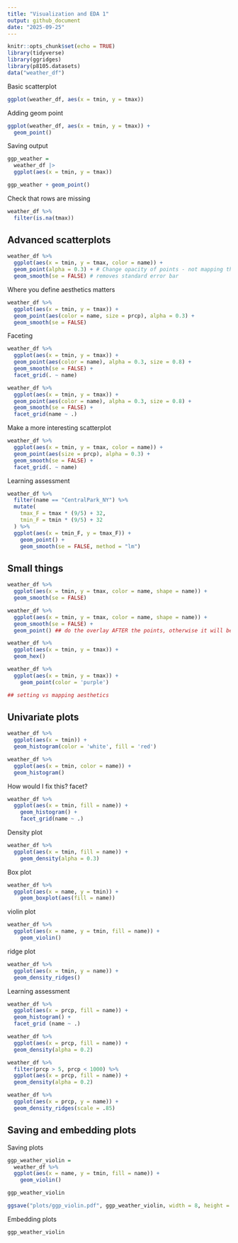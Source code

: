 ```yaml
---
title: "Visualization and EDA 1"
output: github_document
date: "2025-09-25"
---
```


```r
knitr::opts_chunk$set(echo = TRUE)
library(tidyverse)
library(ggridges)
library(p8105.datasets)
data("weather_df")
```

Basic scatterplot
```r
ggplot(weather_df, aes(x = tmin, y = tmax))
```

Adding geom point

```r
ggplot(weather_df, aes(x = tmin, y = tmax)) + 
  geom_point()
```

Saving output

```r
ggp_weather = 
  weather_df |>
  ggplot(aes(x = tmin, y = tmax)) 

ggp_weather + geom_point()

```

Check that rows are missing

```r
weather_df %>% 
  filter(is.na(tmax))
```

## Advanced scatterplots

```r
weather_df %>% 
  ggplot(aes(x = tmin, y = tmax, color = name)) +
  geom_point(alpha = 0.3) + # Change opacity of points - not mapping the alpha, just setting for all points. Helps identify that there are more points 
  geom_smooth(se = FALSE) # removes standard error bar
```

Where you define aesthetics matters

```r
weather_df %>% 
  ggplot(aes(x = tmin, y = tmax)) +
  geom_point(aes(color = name, size = prcp), alpha = 0.3) +
  geom_smooth(se = FALSE)
```

Faceting

```r
weather_df %>% 
  ggplot(aes(x = tmin, y = tmax)) +
  geom_point(aes(color = name), alpha = 0.3, size = 0.8) +
  geom_smooth(se = FALSE) +
  facet_grid(. ~ name)

weather_df %>% 
  ggplot(aes(x = tmin, y = tmax)) +
  geom_point(aes(color = name), alpha = 0.3, size = 0.8) +
  geom_smooth(se = FALSE) +
  facet_grid(name ~ .)
```

Make a more interesting scatterplot

```r
weather_df %>% 
  ggplot(aes(x = tmin, y = tmax, color = name)) +
  geom_point(aes(size = prcp), alpha = 0.3) +
  geom_smooth(se = FALSE) +
  facet_grid(. ~ name)
```

Learning assessment

```r
weather_df %>% 
  filter(name == "CentralPark_NY") %>% 
  mutate(
    tmax_F = tmax * (9/5) + 32,
    tmin_F = tmin * (9/5) + 32
  ) %>% 
  ggplot(aes(x = tmin_F, y = tmax_F)) + 
    geom_point() +
    geom_smooth(se = FALSE, method = "lm")
```

## Small things

```r
weather_df %>% 
  ggplot(aes(x = tmin, y = tmax, color = name, shape = name)) +
  geom_smooth(se = FALSE)

weather_df %>% 
  ggplot(aes(x = tmin, y = tmax, color = name, shape = name)) +
  geom_smooth(se = FALSE) +
  geom_point() ## do the overlay AFTER the points, otherwise it will be covered up by all the points
```

```r
weather_df %>% 
  ggplot(aes(x = tmin, y = tmax)) +
  geom_hex()
```

```r
weather_df %>% 
  ggplot(aes(x = tmin, y = tmax)) +
    geom_point(color = 'purple')

## setting vs mapping aesthetics
```

## Univariate plots

```r
weather_df %>% 
  ggplot(aes(x = tmin)) +
  geom_histogram(color = 'white', fill = 'red')
```

```r
weather_df %>% 
  ggplot(aes(x = tmin, color = name)) +
  geom_histogram()
```

How would I fix this? facet?

```r
weather_df %>% 
  ggplot(aes(x = tmin, fill = name)) +
    geom_histogram() +
    facet_grid(name ~ .)
```

Density plot

```r
weather_df %>% 
  ggplot(aes(x = tmin, fill = name)) +
    geom_density(alpha = 0.3)
```

Box plot
```r
weather_df %>% 
  ggplot(aes(x = name, y = tmin)) +
    geom_boxplot(aes(fill = name))
```

violin plot
```r
weather_df %>% 
  ggplot(aes(x = name, y = tmin, fill = name)) +
    geom_violin()
```

ridge plot
```r
weather_df %>% 
  ggplot(aes(x = tmin, y = name)) +
  geom_density_ridges()
```

Learning assessment

```r
weather_df %>% 
  ggplot(aes(x = prcp, fill = name)) +
  geom_histogram() +
  facet_grid (name ~ .)

weather_df %>% 
  ggplot(aes(x = prcp, fill = name)) +
  geom_density(alpha = 0.2)

weather_df %>% 
  filter(prcp > 5, prcp < 1000) %>% 
  ggplot(aes(x = prcp, fill = name)) +
  geom_density(alpha = 0.2)

weather_df %>% 
  ggplot(aes(x = prcp, y = name)) +
  geom_density_ridges(scale = .85)
```

## Saving and embedding plots

Saving plots

```r
ggp_weather_violin = 
  weather_df %>% 
  ggplot(aes(x = name, y = tmin, fill = name)) +
    geom_violin()

ggp_weather_violin

ggsave("plots/ggp_violin.pdf", ggp_weather_violin, width = 8, height = 6)
```

Embedding plots

```r
ggp_weather_violin
```

